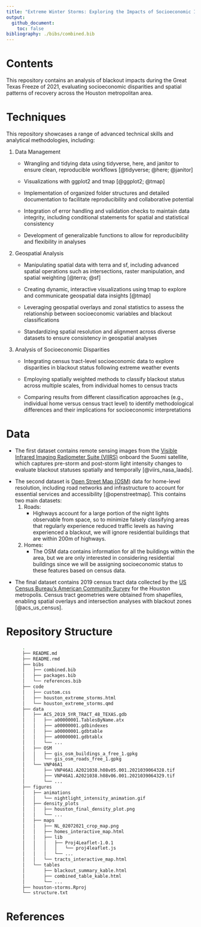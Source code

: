 ```yaml
---
title: "Extreme Winter Storms: Exploring the Impacts of Socioeconomic Inequalities in a Changing Climate"
output:
  github_document:
    toc: false
bibliography: ./bibs/combined.bib
---
```


# Contents

This repository contains an analysis of blackout impacts during the Great Texas Freeze of 2021, evaluating socioeconomic disparities and spatial patterns of recovery across the Houston metropolitan area.

# Techniques

This repository showcases a range of advanced technical skills and analytical methodologies, including:

1.  Data Management
    -   Wrangling and tidying data using tidyverse, here, and janitor to ensure clean, reproducible workflows [@tidyverse; @here; @janitor]

    -   Visualizations with ggplot2 and tmap [@ggplot2; @tmap]

    -   Implementation of organized folder structures and detailed documentation to facilitate reproducibility and collaborative potential

    -   Integration of error handling and validation checks to maintain data integrity, including conditional statements for spatial and statistical consistency

    -   Development of generalizable functions to allow for reproducibility and flexibility in analyses
2.  Geospatial Analysis
    -   Manipulating spatial data with terra and sf, including advanced spatial operations such as intersections, raster manipulation, and spatial weighting [@terra; @sf]

    -   Creating dynamic, interactive visualizations using tmap to explore and communicate geospatial data insights [@tmap]

    -   Leveraging geospatial overlays and zonal statistics to assess the relationship between socioeconomic variables and blackout classifications

    -   Standardizing spatial resolution and alignment across diverse datasets to ensure consistency in geospatial analyses
3.  Analysis of Socioeconomic Disparities
    -   Integrating census tract-level socioeconomic data to explore disparities in blackout status following extreme weather events

    -   Employing spatially weighted methods to classify blackout status across multiple scales, from individual homes to census tracts

    -   Comparing results from different classification approaches (e.g., individual home versus census tract level) to identify methodological differences and their implications for socioeconomic interpretations

# Data

-   The first dataset contains remote sensing images from the [Visible Infrared Imaging Radiometer Suite (VIIRS)](https://en.wikipedia.org/wiki/Visible_Infrared_Imaging_Radiometer_Suite) onboard the Suomi satellite, which captures pre-storm and post-storm light intensity changes to evaluate blackout statuses spatially and temporally [@viirs_nasa_laads].

<!-- -->

-   The second dataset is [Open Street Map (OSM)](https://www.openstreetmap.org/#map=4/38.01/-95.84) data for home-level resolution, including road networks and infrastructure to account for essential services and accessibility [@openstreetmap]. This contains two main datasets:
    1.  Roads:
        -   Highways account for a large portion of the night lights observable from space, so to minimize falsely classifying areas that regularly experience reduced traffic levels as having experienced a blackout, we will ignore residential buildings that are within 200m of highways.
    2.  Homes:
        -   The OSM data contains information for all the buildings within the area, but we are only interested in considering residential buildings since we will be assigning socioeconomic status to these features based on census data.

<!-- -->

-   The final dataset contains 2019 census tract data collected by the [US Census Bureau's American Community Survey](https://www.census.gov/programs-surveys/acs) for the Houston metropolis. Census tract geometries were obtained from shapefiles, enabling spatial overlays and intersection analyses with blackout zones [@acs_us_census].

# Repository Structure

``` bash
      .
      ├── README.md
      ├── README.rmd
      ├── bibs
      │   ├── combined.bib
      │   ├── packages.bib
      │   └── references.bib
      ├── code
      │   ├── custom.css
      │   ├── houston_extreme_storms.html
      │   └── houston_extreme_storms.qmd
      ├── data
      │   ├── ACS_2019_5YR_TRACT_48_TEXAS.gdb
      │   │   ├── a00000001.TablesByName.atx
      │   │   ├── a00000001.gdbindexes
      │   │   ├── a00000001.gdbtable
      │   │   ├── a00000001.gdbtablx
      │   │   └── ...
      │   ├── OSM
      │   │   ├── gis_osm_buildings_a_free_1.gpkg
      │   │   └── gis_osm_roads_free_1.gpkg
      │   └── VNP46A1
      │       ├── VNP46A1.A2021038.h08v05.001.2021039064328.tif
      │       ├── VNP46A1.A2021038.h08v06.001.2021039064329.tif
      │       └── ...
      ├── figures
      │   ├── animations
      │   │   └── nightlight_intensity_animation.gif
      │   ├── density_plots
      │   │   ├── houston_final_density_plot.png
      │   │   └── ...
      │   ├── maps
      │   │   ├── NL_02072021_crop_map.png
      │   │   ├── homes_interactive_map.html
      │   │   ├── lib
      │   │   │   ├── Proj4Leaflet-1.0.1
      │   │   │   │   └── proj4leaflet.js
      │   │   │   └── ...
      │   │   └── tracts_interactive_map.html
      │   └── tables
      │       ├── blackout_summary_kable.html
      │       ├── combined_table_kable.html
      │       └── ...
      ├── houston-storms.Rproj
      └── structure.txt
```

# References
